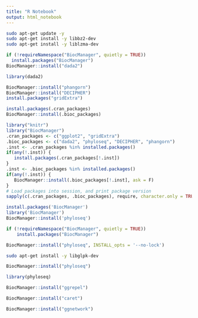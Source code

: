 ```yaml
---
title: "R Notebook"
output: html_notebook
---
```


``` bash
sudo apt-get update -y 
sudo apt-get install -y libbz2-dev
sudo apt-get install -y liblzma-dev
```

```r
if (!requireNamespace("BiocManager", quietly = TRUE))
  install.packages("BiocManager")
BiocManager::install("dada2")
```
```r
library(dada2)
```


```r
BiocManager::install("phangorn")
BiocManager::install("DECIPHER")
install.packages("gridExtra")
```
```r
install.packages(.cran_packages)
BiocManager::install(.bioc_packages)
```

```r
library("knitr")
library("BiocManager")
.cran_packages <- c("ggplot2", "gridExtra")
.bioc_packages <- c("dada2", "phyloseq", "DECIPHER", "phangorn")
.inst <- .cran_packages %in% installed.packages()
if(any(!.inst)) {
   install.packages(.cran_packages[!.inst])
}
.inst <- .bioc_packages %in% installed.packages()
if(any(!.inst)) {
   BiocManager::install(.bioc_packages[!.inst], ask = F)
}
# Load packages into session, and print package version
sapply(c(.cran_packages, .bioc_packages), require, character.only = TRUE)
```

```r
install.packages('BiocManager')
library('BiocManager')
BiocManager::install('phyloseq')
```

```r
if (!requireNamespace("BiocManager", quietly = TRUE))
    install.packages("BiocManager")

BiocManager::install("phyloseq", INSTALL_opts = '--no-lock')
```

```bash
sudo apt-get install -y libglpk-dev
```

```r
BiocManager::install("phyloseq")
```
```r
library(phyloseq)
```

```r
BiocManager::install("ggrepel")
```
```r
BiocManager::install("caret")
```

```r
BiocManager::install("ggnetwork")
```
